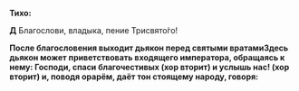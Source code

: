 
**Тихо:**

**Д** Благослови, владыка, пение Трисвято́го!

**После благословения выходит дьякон перед святыми вратами<Tooltip>**Здесь дьякон может приветствовать входящего императора,
обращаясь к нему:** Господи, спаси благочестивых **(хор вторит)** и услышь нас! **(хор вторит)**</Tooltip> и, поводя орарём, даёт тон стоящему народу, говоря:**
